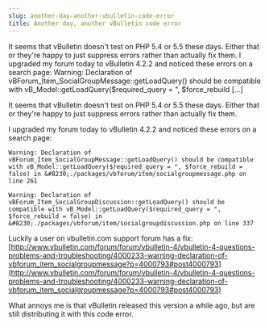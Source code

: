 ```yaml
---
slug: another-day-another-vbulletin-code-error
title: Another day, another vBulletin code error
---
```

<p>It seems that vBulletin doesn't test on PHP 5.4 or 5.5 these days. Either that or they're happy to just suppress errors rather than actually fix them. I upgraded my forum today to vBulletin 4.2.2 and noticed these errors on a search page: Warning: Declaration of vBForum_Item_SocialGroupMessage::getLoadQuery() should be compatible with vB_Model::getLoadQuery($required_query = ", $force_rebuild [&hellip;]</p>


<!--truncate-->
It seems that vBulletin doesn't test on PHP 5.4 or 5.5 these days. Either that or they're happy to just suppress errors rather than actually fix them.  

I upgraded my forum today to vBulletin 4.2.2 and noticed these errors on a search page:  

```
Warning: Declaration of vBForum_Item_SocialGroupMessage::getLoadQuery() should be compatible with vB_Model::getLoadQuery($required_query = ", $force_rebuild = false) in &#8230;./packages/vbforum/item/socialgroupmessage.php on line 261  

Warning: Declaration of vBForum_Item_SocialGroupDiscussion::getLoadQuery() should be compatible with vB_Model::getLoadQuery($required_query = ", $force_rebuild = false) in &#8230;./packages/vbforum/item/socialgroupdiscussion.php on line 337  
```

Luckily a user on vbulletin.com support forum has a fix: [http://www.vbulletin.com/forum/forum/vbulletin-4/vbulletin-4-questions-problems-and-troubleshooting/4000233-warning-declaration-of-vbforum_item_socialgroupmessage?p=4000793#post4000793](http://www.vbulletin.com/forum/forum/vbulletin-4/vbulletin-4-questions-problems-and-troubleshooting/4000233-warning-declaration-of-vbforum_item_socialgroupmessage?p=4000793#post4000793)

What annoys me is that vBulletin released this version a while ago, but are still distributing it with this code error.  
